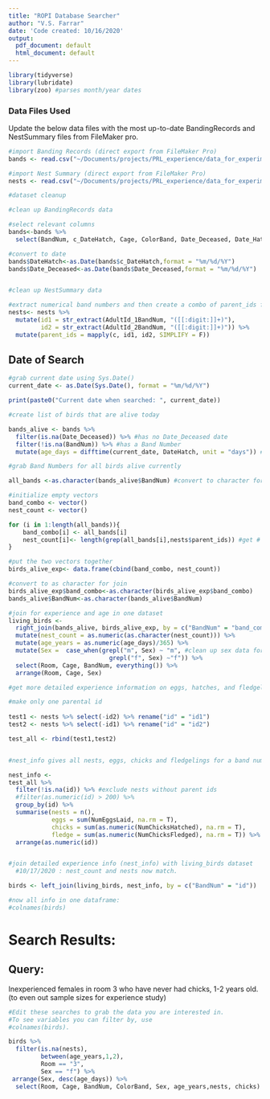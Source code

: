 ```yaml
---
title: "ROPI Database Searcher"
author: "V.S. Farrar"
date: 'Code created: 10/16/2020'
output:
  pdf_document: default
  html_document: default
---
```


```r
library(tidyverse)
library(lubridate)
library(zoo) #parses month/year dates
```

### Data Files Used 
Update the below data files with the most up-to-date BandingRecords and NestSummary files from FileMaker pro. 

```r
#import Banding Records (direct export from FileMaker Pro)
bands <- read.csv("~/Documents/projects/PRL_experience/data_for_experimental_design_culling/2020-09-19_BandingRecords_all.csv", stringsAsFactors = FALSE)

#import Nest Summary (direct export from FileMaker Pro)
nests <- read.csv("~/Documents/projects/PRL_experience/data_for_experimental_design_culling/2020-09-19_NestSummary_all.csv", stringsAsFactors = FALSE)

```

```r
#dataset cleanup 

#clean up BandingRecords data

#select relevant columns
bands<-bands %>%
  select(BandNum, c_DateHatch, Cage, ColorBand, Date_Deceased, Date_Hatch, Room, Sex) 

#convert to date
bands$DateHatch<-as.Date(bands$c_DateHatch,format = "%m/%d/%Y")
bands$Date_Deceased<-as.Date(bands$Date_Deceased,format = "%m/%d/%Y")


#clean up NestSummary data

#extract numerical band numbers and then create a combo of parent_ids for searching
nests<- nests %>%
  mutate(id1 = str_extract(AdultId_1BandNum, "([[:digit:]]+)"), 
         id2 = str_extract(AdultId_2BandNum, "([[:digit:]]+)")) %>%
  mutate(parent_ids = mapply(c, id1, id2, SIMPLIFY = F))
```

## Date of Search
```r
#grab current date using Sys.Date()
current_date <- as.Date(Sys.Date(), format = "%m/%d/%Y")

print(paste0("Current date when searched: ", current_date))
```

```r
#create list of birds that are alive today

bands_alive <- bands %>%
  filter(is.na(Date_Deceased)) %>% #has no Date_Deceased date
  filter(!is.na(BandNum)) %>% #has a Band Number
  mutate(age_days = difftime(current_date, DateHatch, unit = "days")) #calculate current age from hatch
```

```r

#grab Band Numbers for all birds alive currently 

all_bands <-as.character(bands_alive$BandNum) #convert to character for search

#initialize empty vectors
band_combo <- vector() 
nest_count <- vector()

for (i in 1:length(all_bands)){ 
    band_combo[i] <- all_bands[i] 
    nest_count[i]<- length(grep(all_bands[i],nests$parent_ids)) #get # of rows (nests) where bird was parent
} 

#put the two vectors together 
birds_alive_exp<- data.frame(cbind(band_combo, nest_count)) 

#convert to as character for join
birds_alive_exp$band_combo<-as.character(birds_alive_exp$band_combo)
bands_alive$BandNum<-as.character(bands_alive$BandNum)

#join for experience and age in one dataset
living_birds <- 
  right_join(bands_alive, birds_alive_exp, by = c("BandNum" = "band_combo")) %>%
  mutate(nest_count = as.numeric(as.character(nest_count))) %>%
  mutate(age_years = as.numeric(age_days)/365) %>%
  mutate(Sex =  case_when(grepl("m", Sex) ~ "m", #clean up sex data for readability
                            grepl("f", Sex) ~"f")) %>%
  select(Room, Cage, BandNum, everything()) %>%
  arrange(Room, Cage, Sex)

```

```r
#get more detailed experience information on eggs, hatches, and fledgelings 

#make only one parental id
  
test1 <- nests %>% select(-id2) %>% rename("id" = "id1")
test2 <- nests %>% select(-id1) %>% rename("id" = "id2")

test_all <- rbind(test1,test2) 


#nest_info gives all nests, eggs, chicks and fledgelings for a band number 

nest_info <-
test_all %>%
  filter(!is.na(id)) %>% #exclude nests without parent ids
  #filter(as.numeric(id) > 200) %>%
  group_by(id) %>%
  summarise(nests = n(), 
            eggs = sum(NumEggsLaid, na.rm = T), 
            chicks = sum(as.numeric(NumChicksHatched), na.rm = T), 
            fledge = sum(as.numeric(NumChicksFledged), na.rm = T)) %>%
  arrange(as.numeric(id))


#join detailed experience info (nest_info) with living_birds dataset 
  #10/17/2020 : nest_count and nests now match. 

birds <- left_join(living_birds, nest_info, by = c("BandNum" = "id")) 

#now all info in one dataframe:
#colnames(birds)
```

# Search Results: 

## Query:

Inexperienced females in room 3 who have never had chicks, 1-2 years old. (to even out sample sizes for experience study)

```r
#Edit these searches to grab the data you are interested in. 
#To see variables you can filter by, use 
#colnames(birds). 

birds %>%
  filter(is.na(nests), 
         between(age_years,1,2),
         Room == "3",
         Sex == "f") %>%
 arrange(Sex, desc(age_days)) %>%
  select(Room, Cage, BandNum, ColorBand, Sex, age_years,nests, chicks)

```






